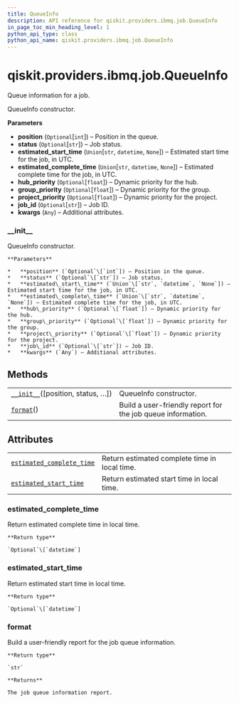 ```yaml
---
title: QueueInfo
description: API reference for qiskit.providers.ibmq.job.QueueInfo
in_page_toc_min_heading_level: 1
python_api_type: class
python_api_name: qiskit.providers.ibmq.job.QueueInfo
---
```


<span id="qiskit-providers-ibmq-job-queueinfo" />

# qiskit.providers.ibmq.job.QueueInfo

<Class id="qiskit.providers.ibmq.job.QueueInfo" isDedicatedPage={true} github="https://github.com/qiskit/qiskit-ibmq-provider/tree/stable/0.12/qiskit/providers/ibmq/job/queueinfo.py" signature="QueueInfo(position=None, status=None, estimated_start_time=None, estimated_complete_time=None, hub_priority=None, group_priority=None, project_priority=None, job_id=None, **kwargs)">
  Queue information for a job.

  QueueInfo constructor.

  **Parameters**

  *   **position** (`Optional`\[`int`]) – Position in the queue.
  *   **status** (`Optional`\[`str`]) – Job status.
  *   **estimated\_start\_time** (`Union`\[`str`, `datetime`, `None`]) – Estimated start time for the job, in UTC.
  *   **estimated\_complete\_time** (`Union`\[`str`, `datetime`, `None`]) – Estimated complete time for the job, in UTC.
  *   **hub\_priority** (`Optional`\[`float`]) – Dynamic priority for the hub.
  *   **group\_priority** (`Optional`\[`float`]) – Dynamic priority for the group.
  *   **project\_priority** (`Optional`\[`float`]) – Dynamic priority for the project.
  *   **job\_id** (`Optional`\[`str`]) – Job ID.
  *   **kwargs** (`Any`) – Additional attributes.

  ### \_\_init\_\_

  <Function id="qiskit.providers.ibmq.job.QueueInfo.__init__" name="__init__" signature="__init__(position=None, status=None, estimated_start_time=None, estimated_complete_time=None, hub_priority=None, group_priority=None, project_priority=None, job_id=None, **kwargs)">
    QueueInfo constructor.

    **Parameters**

    *   **position** (`Optional`\[`int`]) – Position in the queue.
    *   **status** (`Optional`\[`str`]) – Job status.
    *   **estimated\_start\_time** (`Union`\[`str`, `datetime`, `None`]) – Estimated start time for the job, in UTC.
    *   **estimated\_complete\_time** (`Union`\[`str`, `datetime`, `None`]) – Estimated complete time for the job, in UTC.
    *   **hub\_priority** (`Optional`\[`float`]) – Dynamic priority for the hub.
    *   **group\_priority** (`Optional`\[`float`]) – Dynamic priority for the group.
    *   **project\_priority** (`Optional`\[`float`]) – Dynamic priority for the project.
    *   **job\_id** (`Optional`\[`str`]) – Job ID.
    *   **kwargs** (`Any`) – Additional attributes.
  </Function>

  ## Methods

  |                                                                                                                                    |                                                             |
  | ---------------------------------------------------------------------------------------------------------------------------------- | ----------------------------------------------------------- |
  | [`__init__`](#qiskit.providers.ibmq.job.QueueInfo.__init__ "qiskit.providers.ibmq.job.QueueInfo.__init__")(\[position, status, …]) | QueueInfo constructor.                                      |
  | [`format`](#qiskit.providers.ibmq.job.QueueInfo.format "qiskit.providers.ibmq.job.QueueInfo.format")()                             | Build a user-friendly report for the job queue information. |

  ## Attributes

  |                                                                                                                                                         |                                               |
  | ------------------------------------------------------------------------------------------------------------------------------------------------------- | --------------------------------------------- |
  | [`estimated_complete_time`](#qiskit.providers.ibmq.job.QueueInfo.estimated_complete_time "qiskit.providers.ibmq.job.QueueInfo.estimated_complete_time") | Return estimated complete time in local time. |
  | [`estimated_start_time`](#qiskit.providers.ibmq.job.QueueInfo.estimated_start_time "qiskit.providers.ibmq.job.QueueInfo.estimated_start_time")          | Return estimated start time in local time.    |

  ### estimated\_complete\_time

  <Function id="qiskit.providers.ibmq.job.QueueInfo.estimated_complete_time" name="estimated_complete_time" signature="property estimated_complete_time">
    Return estimated complete time in local time.

    **Return type**

    `Optional`\[`datetime`]
  </Function>

  ### estimated\_start\_time

  <Function id="qiskit.providers.ibmq.job.QueueInfo.estimated_start_time" name="estimated_start_time" signature="property estimated_start_time">
    Return estimated start time in local time.

    **Return type**

    `Optional`\[`datetime`]
  </Function>

  ### format

  <Function id="qiskit.providers.ibmq.job.QueueInfo.format" name="format" signature="format()">
    Build a user-friendly report for the job queue information.

    **Return type**

    `str`

    **Returns**

    The job queue information report.
  </Function>
</Class>

